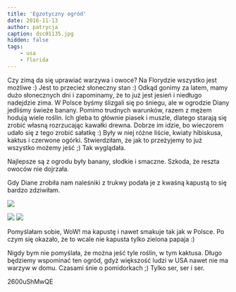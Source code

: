 ```yaml
---
title: 'Egzotyczny ogród'
date: 2016-11-13
author: patrycja
caption: dsc01135.jpg
hidden: false
tags: 
    - usa
    - florida
---
```


Czy zimą da się uprawiać warzywa i owoce? Na Florydzie wszystko jest możliwe :) Jest to przecież słoneczny stan :) Odkąd gonimy za latem, mamy dużo słonecznych dni i zapominamy, że to już jest jesień i niedługo nadejdzie zima. W Polsce byśmy ślizgali się po śniegu, ale w ogrodzie Diany jedliśmy świeże banany. Pomimo trudnych warunków, razem z mężem hodują wiele roślin. Ich gleba to głównie piasek i muszle, dlatego starają się zrobić własną rozrzucając kawałki drewna. Dobrze im idzie, bo wieczorem udało się z tego zrobić sałatkę :) Były w niej różne liście, kwiaty hibiskusa, kaktus i czerwone ogórki. Stwierdziłam, że jak to przeżyjemy to już wszystko możemy jeść ;) Tak wyglądała.




Najlepsze są z ogrodu były banany, słodkie i smaczne. Szkoda, że reszta owoców nie dojrzała.

 Gdy Diane zrobiła nam naleśniki z trukwy podała je z kwaśną kapustą to się bardzo zdziwiłam.

![](./20161109_141003.jpg)

<grid>

![](./20161109_190835.jpg)
![](./20161109_141440.jpg)

</grid>


 Pomyślałam sobie, WoW! ma kapustę i nawet smakuje tak jak w Polsce. Po czym się okazało, że to wcale nie kapusta tylko zielona papaja :) 


Nigdy bym nie pomyślała, że można jeść tyle roślin, w tym kaktusa. Długo będziemy wspominać ten ogród, gdyż większość ludzi w USA nawet nie ma warzyw w domu. Czasami śnie o pomidorkach ;) Tylko ser, ser i ser. 

<youtube>2600uShMwQE</youtube>